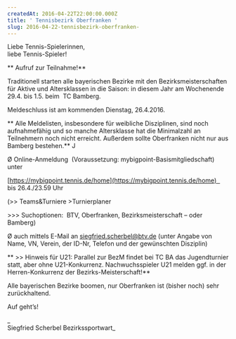 ```yaml
---
createdAt: 2016-04-22T22:00:00.000Z
title: ' Tennisbezirk Oberfranken '
slug: 2016-04-22-tennisbezirk-oberfranken-
---
```


Liebe Tennis-Spielerinnen,  
liebe Tennis-Spieler!

\*\*
Aufruf zur Teilnahme!\*\*

Traditionell starten alle bayerischen Bezirke mit den 
Bezirksmeisterschaften für Aktive und Altersklassen in die Saison: in 
diesem Jahr am Wochenende 29.4. bis 1.5. beim  TC Bamberg.

Meldeschluss ist am kommenden Dienstag, 26.4.2016.

\*\*
Alle Meldelisten, insbesondere für weibliche Disziplinen, sind noch aufnahmefähig und so
manche Altersklasse hat die Minimalzahl an Teilnehmern noch nicht 
erreicht. Außerdem sollte Oberfranken nicht nur aus Bamberg bestehen.\*\* J

Ø Online-Anmeldung  (Voraussetzung: mybigpoint-Basismitgliedschaft) unter

[https://mybigpoint.tennis.de/home](https://mybigpoint.tennis.de/home)   bis 26.4./23.59 Uhr

(>> Teams\&Turniere >Turnierplaner 

\>>> Suchoptionen:  BTV, Oberfranken, Bezirksmeisterschaft – oder Bamberg)

Ø auch mittels E-Mail an [siegfried.scherbel@btv.de](mailto\:siegfried.scherbel@btv.de) (unter Angabe von Name, VN, Verein, der ID-Nr, Telefon und der gewünschten Disziplin)

\*\*
\>> Hinweis für U21: Parallel zur BezM findet bei TC BA das 
Jugendturnier statt, aber ohne U21-Konkurrenz. Nachwuchsspieler U21 
melden ggf. in der Herren-Konkurrenz der Bezirks-Meisterschaft!\*\*

Alle bayerischen Bezirke boomen, nur Oberfranken ist (bisher noch) sehr zurückhaltend.

Auf geht’s!

\_  
Siegfried Scherbel  Bezirkssportwart\_
